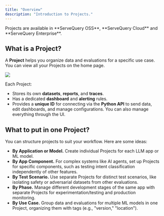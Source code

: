 ```yaml
---
title: "Overview"
description: "Introduction to Projects."
---
```


<Check>
  Projects are available in **ServeQuery OSS**, **ServeQuery Cloud** and **ServeQuery Enterprise**.
</Check>

## What is a Project?

A **Project** helps you organize data and evaluations for a specific use case. You can view all your Projects on the home page.

![](/images/projects.png)

Each Project:

* Stores its own **datasets**, **reports**, and **traces**.
* Has a dedicated **dashboard** and **alerting** rules.
* Provides a **unique ID** for connecting via the **Python API** to send data, edit dashboards, and manage configurations. You can also manage everything through the UI.

## What to put in one Project?

You can structure projects to suit your workflow. Here are some ideas:

* **By Application or Model.** Create individual Projects for each LLM app or ML model.
* **By App Component.** For complex systems like AI agents, set up Projects for specific components, such as testing intent classification independently of other features.
* **By Test Scenario.** Use separate Projects for distinct test scenarios, like isolating safety or adversarial datasets from other evaluations.
* **By Phase.** Manage different development stages of the same app with separate Projects for experimentation/testing and production monitoring.
* **By Use Case.** Group data and evaluations for multiple ML models in one Project, organizing them with tags (e.g., "version," "location").